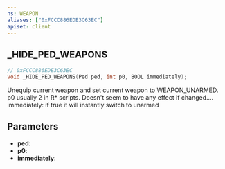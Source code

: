 ```yaml
---
ns: WEAPON
aliases: ["0xFCCC886EDE3C63EC"]
apiset: client
---
```

## _HIDE_PED_WEAPONS

```c
// 0xFCCC886EDE3C63EC
void _HIDE_PED_WEAPONS(Ped ped, int p0, BOOL immediately);
```

Unequip current weapon and set current weapon to WEAPON_UNARMED.
p0 usually 2 in R* scripts. Doesn't seem to have any effect if changed....
immediately: if true it will instantly switch to unarmed

## Parameters
* **ped**:
* **p0**:
* **immediately**: